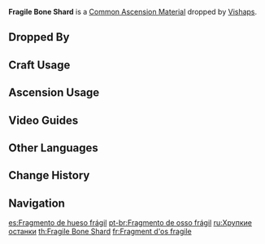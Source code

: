 {{Item Infobox
|id          = 112041
|image       = Item Fragile Bone Shard.png
|type        = Common Ascension Materials
|group       = Bone Shards
|group2      = Elite Enemy Drops
|invCategory = Character Development Items
|rarity      = 2
|description = A bone shard once carried by a Geovishap.<br />Although they are quite fragile, they seem to still harbor some indescribable power.
|source1     = Dropped by [[Vishaps]]
}}
'''Fragile Bone Shard''' is a [[Common Ascension Material]] dropped by [[Vishaps]].

==Dropped By==
{{Dropped By}}

==Craft Usage==
{{Craft Usage}}

==Ascension Usage==
{{Ascension Usage}}

==Video Guides==
{{EVT
|video1   = https://youtu.be/Z1XnzvRCt-s
|caption1 = Farm Guide
}}

==Other Languages==
{{Other Languages
|en      = Fragile Bone Shard
|zhs     = 脆弱的骨片
|zhs_rm  = Cuìruò de Gǔ Piàn
|zht     = 脆弱的骨片
|zht_rm  = Cuìruò de Gǔ Piàn
|zh_tl   = Fragile Bone Shard
|ja      = 脆い骨片
|ja_rm   = Moroi Koppen
|ja_tl   = Brittle Bone Fragment
|ko      = 약한 뼛조각
|ko_rm   = Yakhan Ppyeotjogak
|ko_tl   = Weak Bone Fragment
|es      = Fragmento de hueso frágil
|es_tl   = Fragile Bone Fragment
|fr      = Fragment d'os fragile
|fr_tl   = Fragile Bone Fragment
|ru      = Хрупкие останки
|ru_tl   = Fragile Bone Remains
|th      = Fragile Bone Remains
|vi      = Mảnh Xương Giòn Yếu
|vi_tl   = 
|de      = Zerbrechliches Knochenstück
|de_tl   = Fragile Bone Fragment
|id      = Fragile Bone Shard
|pt      = Fragmento de osso frágil
|pt_tl   = 
}}

==Change History==
{{Change History|1.0}}

==Navigation==
{{Development Item Navbox|type=Common Ascension Materials}}

[[es:Fragmento de hueso frágil]]
[[pt-br:Fragmento de osso frágil]]
[[ru:Хрупкие останки]]
[[th:Fragile Bone Shard]]
[[fr:Fragment d'os fragile]]